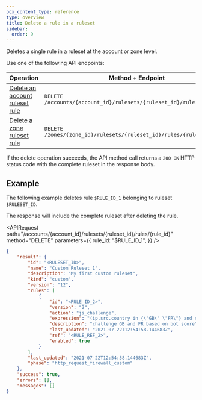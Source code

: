 ```yaml
---
pcx_content_type: reference
type: overview
title: Delete a rule in a ruleset
sidebar:
  order: 9
---
```



Deletes a single rule in a ruleset at the account or zone level.

Use one of the following API endpoints:

| Operation                                    | Method + Endpoint                                                     |
| -------------------------------------------- | --------------------------------------------------------------------- |
| [Delete an account ruleset rule][dr-account] | `DELETE /accounts/{account_id}/rulesets/{ruleset_id}/rules/{rule_id}` |
| [Delete a zone ruleset rule][dr-zone]        | `DELETE /zones/{zone_id}/rulesets/{ruleset_id}/rules/{rule_id}`       |

[dr-account]: /api/resources/rulesets/subresources/rules/methods/delete/
[dr-zone]: /api/resources/rulesets/methods/delete/

If the delete operation succeeds, the API method call returns a `200 OK` HTTP status code with the complete ruleset in the response body.

## Example

The following example deletes rule `$RULE_ID_1` belonging to ruleset `$RULESET_ID`.

The response will include the complete ruleset after deleting the rule.

<APIRequest
	path="/accounts/{account_id}/rulesets/{ruleset_id}/rules/{rule_id}"
	method="DELETE"
	parameters={{
		rule_id: "$RULE_ID_1",
	}}
/>

```json output
{
	"result": {
		"id": "<RULESET_ID>",
		"name": "Custom Ruleset 1",
		"description": "My first custom ruleset",
		"kind": "custom",
		"version": "12",
		"rules": [
			{
				"id": "<RULE_ID_2>",
				"version": "2",
				"action": "js_challenge",
				"expression": "(ip.src.country in {\"GB\" \"FR\"} and cf.bot_management.score < 20 and not cf.bot_management.verified_bot)",
				"description": "challenge GB and FR based on bot score",
				"last_updated": "2021-07-22T12:54:58.144683Z",
				"ref": "<RULE_REF_2>",
				"enabled": true
			}
		],
		"last_updated": "2021-07-22T12:54:58.144683Z",
		"phase": "http_request_firewall_custom"
	},
	"success": true,
	"errors": [],
	"messages": []
}
```

